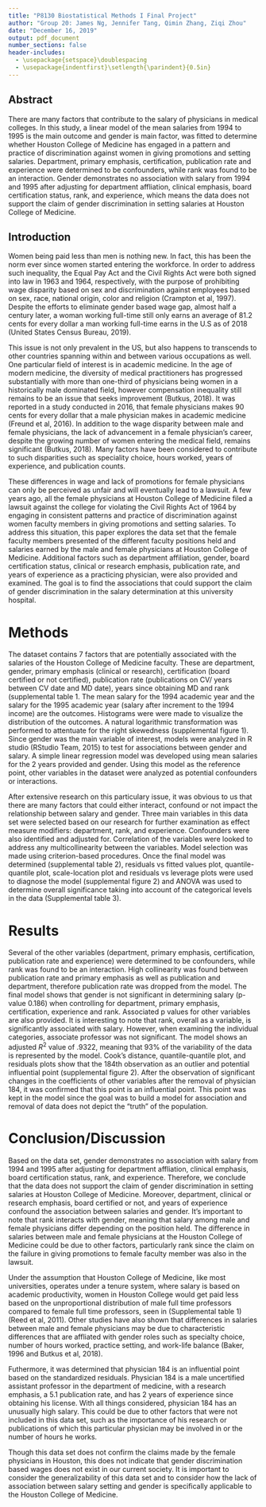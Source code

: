 ```yaml
---
title: "P8130 Biostatistical Methods I Final Project"
author: "Group 20: James Ng, Jennifer Tang, Qimin Zhang, Ziqi Zhou"
date: "December 16, 2019"
output: pdf_document
number_sections: false
header-includes:
  - \usepackage{setspace}\doublespacing
  - \usepackage{indentfirst}\setlength{\parindent}{0.5in}
---
```

## Abstract

There are many factors that contribute to the salary of physicians in medical colleges. In this study, a linear model of the mean salaries from 1994 to 1995 is the main outcome and gender is main factor, was fitted to determine whether Houston College of Medicine has engaged in a pattern and practice of discrimination against women in giving promotions and setting salaries. Department, primary emphasis, certification, publication rate and experience were determined to be confounders, while rank was found to be an interaction. Gender demonstrates no association with salary from 1994 and 1995 after adjusting for department affliation, clinical emphasis, board certification status, rank, and experience, which means the data does not support the claim of gender discrimination in setting salaries at Houston College of Medicine. 

## Introduction

Women being paid less than men is nothing new. In fact, this has been the norm ever since women started entering the workforce. In order to address such inequality, the Equal Pay Act and the Civil Rights Act were both signed into law in 1963 and 1964, respectively, with the purpose of prohibiting wage disparity based on sex and discrimination against employees based on sex, race, national origin, color and religion (Crampton et al, 1997). Despite the efforts to eliminate gender based wage gap, almost half a century later, a woman working full-time still only earns an average of 81.2 cents for every dollar a man working full-time earns in the U.S as of 2018 (United States Census Bureau, 2019). 

This issue is not only prevalent in the US, but also happens to transcends to other countries spanning within and between various occupations as well. One particular field of interest is in academic medicine. In the age of modern medicine, the diversity of medical practitioners has progressed substantially with more than one-third of physicians being women in a historically male dominated field, however compensation inequality still remains to be an issue that seeks improvement (Butkus, 2018). It was reported in a study conducted in 2016, that female physicians makes 90 cents for every dollar that a male physician makes in academic medicine (Freund et al, 2016). In addition to the wage disparity between male and female physicians, the lack of advancement in a female physician's career, despite the growing number of women entering the medical field, remains significant (Butkus, 2018). Many factors have been considered to contribute to such disparities such as speciality choice, hours worked, years of experience, and publication counts. 

These differences in wage and lack of promotions for female physicians can only be perceived as unfair and will eventually lead to a lawsuit. A few years ago, all the female physicians at Houston College of Medicine filed a lawsuit against the college for violating the Civil Rights Act of 1964 by engaging in consistent patterns and practice of discrimination against women faculty members in giving promotions and setting salaries. To address this situation, this paper explores the data set that the female faculty members presented of the different faculty positions held and salaries earned by the male and female physicians at Houston College of Medicine. Additional factors such as department affiliation, gender, board certification status, clinical or research emphasis, publication rate, and years of experience as a practicing physician, were also provided and examined. The goal is to find the associations that could support the claim of gender discrimination in the salary determination at this university hospital. 

# Methods

The dataset contains 7 factors that are potentially associated with the salaries of the Houston College of Medicine faculty. These are department, gender, primary emphasis (clinical or research), certification (board certified or not certified), publication rate (publications on CV/ years between CV date and MD date), years since obtaining MD and rank (supplemental table 1. The mean salary for the 1994 academic year and the salary for the 1995 academic year (salary after increment to the 1994 income) are the outcomes. Histograms were were made to visualize the distribution of the outcomes. A natural logarithmic transformation was performed to attentuate for the right skewedness (supplemental figure 1). Since gender was the main variable of interest, models were analyzed in R studio (RStudio Team, 2015) to test for associations between gender and salary. A simple linear regression model was developed using mean salaries for the 2 years provided and gender. Using this model as the reference point, other variables in the dataset were analyzed as potential confounders or interactions. 

After extensive research on this particulary issue, it was obvious to us that there are many factors that could either interact, confound or not impact the relationship between salary and gender. Three main variables in this data set were selected based on our research for further examination as effect measure modifiers: department, rank, and experience.  Confounders were also identified and adjusted for. Correlation of the variables were looked to address any multicollinearity between the variables. Model selection was made using criterion-based procedures. Once the final model was determined (supplemental table 2), residuals vs fitted values plot, quantile-quantile plot, scale-location plot and residuals vs leverage plots were used to diagnose the model (supplemental figure 2) and ANOVA was used to determine overall significance taking into account of the categorical levels in the data (Supplemental table 3).

# Results

Several of the other variables (department, primary emphasis, certification, publication rate and experience) were determined to be confounders, while rank was found to be an interaction. High collinearity was found between publication rate and primary emphasis as well as publication and department, therefore publication rate was dropped from the model. The final model shows that gender is not significant in determining salary (p-value 0.186) when controlling for department, primary emphasis, certification, experience and rank. Associated p values for other variables are also provided. It is interesting to note that rank, overall as a variable, is significantly associated with salary. However, when examining the individual categories, associate professor was not significant. The model shows an adjusted $R^2$ value of .9322, meaning that 93% of the variability of the data is represented by the model. Cook’s distance, quantile-quantile plot, and residuals plots show that the 184th observation as an outlier and potential influential point (supplemental figure 2). After the observation of significant changes in the coefficients of other variables after the removal of physician 184, it was confirmed that this point is an influential point. This point was kept in the model since the goal was to build a model for association and removal of data does not depict the "truth" of the population. 

# Conclusion/Discussion 

Based on the data set, gender demonstrates no association with salary from 1994 and 1995 after adjusting for department affliation, clinical emphasis, board certification status, rank, and experience. Therefore, we conclude that the data does not support the claim of gender discrimination in setting salaries at Houston College of Medicine. Moreover, department, clinical or research emphasis, board certified or not, and years of experience confound the association between salaries and gender. It's important to note that rank interacts with gender, meaning that salary among male and female physicians differ depending on the position held. The difference in salaries between male and female physicians at the Houston College of Medicine could be due to other factors, particularly rank since the claim on the failure in giving promotions to female faculty member was also in the lawsuit. 

Under the assumption that Houston College of Medicine, like most universities, operates under a tenure system, where salary is based on academic productivity, women in Houston College would get paid less based on the unproportional distribution of male full time professors compared to female full time professors, seen in (Supplemental table 1) (Reed et al, 2011). Other studies have also shown that differences in salaries between male and female physicians may be due to characteristic differences that are affliated with gender roles such as specialty choice, number of hours worked, practice setting, and work-life balance (Baker, 1996 and Butkus et al, 2018). 

Futhermore, it was determined that physician 184 is an influential point based on the standardized residuals. Physician 184 is a male uncertified assistant professor in the department of medicine, with a research emphasis, a 5.1 publication rate, and has 2 years of experience since obtaining his license. With all things considered, physician 184 has an unusually high salary. This could be due to other factors that were not included in this data set, such as the importance of his research or publications of which this particular physician may be involved in or the number of hours he works.

Though this data set does not confirm the claims made by the female physicians in Houston, this does not indicate that gender discrimination based wages does not exist in our current society. It is important to consider the generalizability of this data set and to consider how the lack of association between salary setting and gender is specifically applicable to the Houston College of Medicine. 
